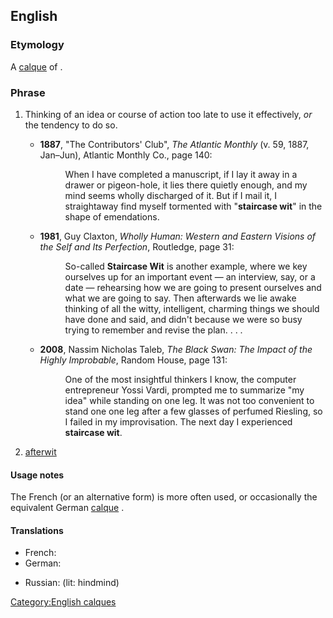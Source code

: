 ==English==

===Etymology===
A [[calque]] of {{etyl|fr|-}} {{term|l'esprit de l'escalier|lang=fr}}.

===Phrase===
{{head|en|phrase|head=[[staircase]] [[wit]]}}

# {{rare|idiomatic}} Thinking of an idea or course of action too late to use it effectively, ''or'' the tendency to do so.
#* '''1887''', "The Contributors' Club", ''The Atlantic Monthly'' (v. 59, 1887, Jan&ndash;Jun), Atlantic Monthly Co., page 140:
#*: When I have completed a manuscript, if I lay it away in a drawer or pigeon-hole, it lies there quietly enough, and my mind seems wholly discharged of it. But if I mail it, I straightaway find myself tormented with "'''staircase wit'''" in the shape of emendations.
#* '''1981''', Guy Claxton, ''Wholly Human: Western and Eastern Visions of the Self and Its Perfection'', Routledge, page 31:
#*: So-called '''Staircase Wit''' is another example, where we key ourselves up for an important event &mdash; an interview, say, or a date &mdash; rehearsing how we are going to present ourselves and what we are going to say.  Then afterwards we lie awake thinking of all the witty, intelligent, charming things we should have done and said, and didn't because we were so busy trying to remember and revise the plan. . . .
#* '''2008''', Nassim Nicholas Taleb, ''The Black Swan: The Impact of the Highly Improbable'', Random House, page 131:
#*: One of the most insightful thinkers I know, the computer entrepreneur Yossi Vardi, prompted me to summarize "my idea" while standing on one leg. It was not too convenient to stand one one leg after a few glasses of perfumed Riesling, so I failed in my improvisation. The next day I experienced '''staircase wit'''.
# [[afterwit]]

====Usage notes====
The French {{term|l'esprit de l'escalier|lang=fr}} (or an alternative form) is more often used, or occasionally the equivalent German [[calque]] {{term|Treppenwitz|lang=de}}.

====Translations====
{{trans-top|Thinking of an idea too late}}
* French: {{t-|fr|l'esprit de l'escalier}}
* German: {{t+|de|Treppenwitz|m}}
{{trans-mid}}
* Russian: {{t-|ru|задний ум|m|tr=zádnij um}} (lit: hindmind)
{{trans-bottom}}

[[Category:English calques]]